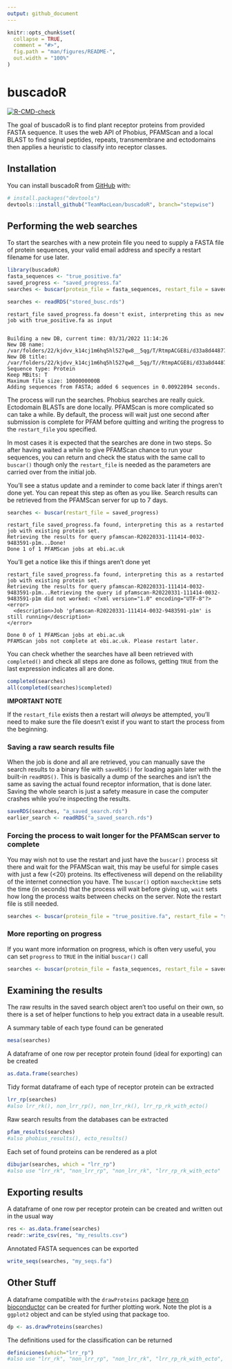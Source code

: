 ```yaml
---
output: github_document
---
```


<!-- README.md is generated from README.Rmd. Please edit that file -->

```r
knitr::opts_chunk$set(
  collapse = TRUE,
  comment = "#>",
  fig.path = "man/figures/README-",
  out.width = "100%"
)
```

# buscadoR

<!-- badges: start -->
[![R-CMD-check](https://github.com/TeamMacLean/buscadoR/workflows/R-CMD-check/badge.svg)](https://github.com/TeamMacLean/buscadoR/actions)
<!-- badges: end -->

The goal of buscadoR is to find plant receptor proteins from provided FASTA sequence. It uses the web API of Phobius, PFAMScan and a local BLAST to find signal peptides, repeats, transmembrane and ectodomains then applies a heuristic to classify into receptor classes.

## Installation

You can install buscadoR from [GitHub](https://github.com/) with:

``` r
# install.packages("devtools")
devtools::install_github("TeamMacLean/buscadoR", branch="stepwise")
```

## Performing the web searches

To start the searches with a new protein file you need to supply a FASTA file of protein sequences, your valid email address and specify a restart filename for use later. 


```r
library(buscadoR)
fasta_sequences <- "true_positive.fa"
saved_progress <- "saved_progress.fa"
searches <- buscar(protein_file = fasta_sequences, restart_file = saved_progress, email="dan.maclean@tsl.ac.uk")
```
```r
searches <- readRDS("stored_busc.rds")
```


```
restart_file saved_progress.fa doesn't exist, interpreting this as new job with true_positive.fa as input


Building a new DB, current time: 03/31/2022 11:14:26
New DB name:   /var/folders/22/kjdvv_k14cj1m6hq5hl527qw8__5qg/T/RtmpACGE8i/d33a8d44877492693f49a475ebdb317d/buscador_8f593ae81e14.fa
New DB title:  /var/folders/22/kjdvv_k14cj1m6hq5hl527qw8__5qg/T//RtmpACGE8i/d33a8d44877492693f49a475ebdb317d//buscador_8f593ae81e14.fa
Sequence type: Protein
Keep MBits: T
Maximum file size: 1000000000B
Adding sequences from FASTA; added 6 sequences in 0.00922894 seconds.
```

The process will run the searches. Phobius searches are really quick. Ectodomain BLASTs are done locally. PFAMScan is more complicated so can take a while. By default, the process will wait just one second after submission is complete for PFAM before quitting and writing the progress to the `restart_file` you specified. 

In most cases it is expected that the searches are done in two steps. So after having waited a while to give PFAMScan chance to run your sequences, you can return and check the status with the same call to `buscar()` though only the `restart_file` is needed as the parameters are carried over from the initial job.

You'll see a status update and a reminder to come back later if things aren't done yet. You can repeat this step as often as you like. Search results can be retrieved from the PFAMScan server for up to 7 days. 

```r
searches <- buscar(restart_file = saved_progress)
```

```
restart_file saved_progress.fa found, interpreting this as a restarted job with existing protein set.
Retrieving the results for query pfamscan-R20220331-111414-0032-9483591-p1m...Done!
Done 1 of 1 PFAMScan jobs at ebi.ac.uk
```
You'll get a notice like this if things aren't done yet

```
restart_file saved_progress.fa found, interpreting this as a restarted job with existing protein set.
Retrieving the results for query pfamscan-R20220331-111414-0032-9483591-p1m...Retrieving the query id pfamscan-R20220331-111414-0032-9483591-p1m did not worked: <?xml version="1.0" encoding="UTF-8"?>
<error>
  <description>Job 'pfamscan-R20220331-111414-0032-9483591-p1m' is still running</description>
</error>

Done 0 of 1 PFAMScan jobs at ebi.ac.uk
PFAMScan jobs not complete at ebi.ac.uk. Please restart later.
```

You can check whether the searches have all been retrieved with `completed()` and check all steps are done as follows, getting `TRUE` from the last expression indicates all are done.

```r
completed(searches)
all(completed(searches)$completed)
```

**IMPORTANT NOTE**

If the `restart_file` exists then a restart will _always_ be attempted, you'll need to make sure the file doesn't exist if you want to start the process from the beginning.

### Saving a raw search results file

When the job is done and all are retrieved, you can manually save the search results to a binary file with `saveRDS()` for loading again later with the built-in `readRDS()`. This is basically a dump of the searches and isn't the same as saving the actual found receptor information, that is done later. Saving the whole search is just a safety measure in case the computer crashes while you're inspecting the results.

```r
saveRDS(searches, "a_saved_search.rds")
earlier_search <- readRDS("a_saved_search.rds")
```

### Forcing the process to wait longer for the PFAMScan server to complete

You may wish not to use the restart and just have the `buscar()` process sit there and wait for the PFAMScan wait, this may be useful for simple cases with just a few (<20) proteins. Its effectiveness will depend on the reliability of the internet connection you have. The `buscar()` option `maxchecktime` sets the time (in seconds) that the process will wait before giving up, `wait` sets how long the process waits between checks on the server. Note the restart file is still needed.

```r
searches <- buscar(protein_file = "true_positive.fa", restart_file = "saved_progress.rds", email="my_name@my.org", maxchecktime=600, wait=60)
```

### More reporting on progress

If you want more information on progress, which is often very useful, you can set `progress` to `TRUE` in the initial `buscar()` call

```r
searches <- buscar(protein_file = fasta_sequences, restart_file = saved_progress, email="my_name@my.org", progress = TRUE)
```

## Examining the results

The raw results in the saved search object aren't too useful on their own, so there is a set of helper functions to help you extract data in a useable result.

A summary table of each type found can be generated

```r
mesa(searches)
```

A dataframe of one row per receptor protein found (ideal for exporting) can be created

```r
as.data.frame(searches)
```

Tidy format dataframe of each type of receptor protein can be extracted 

```r
lrr_rp(searches)
#also lrr_rk(), non_lrr_rp(), non_lrr_rk(), lrr_rp_rk_with_ecto()
```

Raw search results from the databases can be extracted

```r
pfam_results(searches)
#also phobius_results(), ecto_results()
```

Each set of found proteins can be rendered as a plot

```r
dibujar(searches, which = "lrr_rp")
#also use "lrr_rk", "non_lrr_rp", "non_lrr_rk", "lrr_rp_rk_with_ecto"
```

## Exporting results

A dataframe of one row per receptor protein can be created and written out in the usual way

```r
res <- as.data.frame(searches)
readr::write_csv(res, "my_results.csv")
```

Annotated FASTA sequences can be exported

```r
write_seqs(searches, "my_seqs.fa")
```

## Other Stuff

A dataframe compatible with the `drawProteins` package [here on bioconductor](https://bioconductor.org/packages/release/bioc/vignettes/drawProteins/inst/doc/drawProteins_BiocStyle.html) can be created for further plotting work. Note the plot is a `ggplot2` object and can be styled using that package too. 

```r
dp <- as.drawProteins(searches)
```

The definitions used for the classification can be returned

```r
definiciones(which="lrr_rp")
#also use "lrr_rk", "non_lrr_rp", "non_lrr_rk", "lrr_rp_rk_with_ecto", "all"
```


